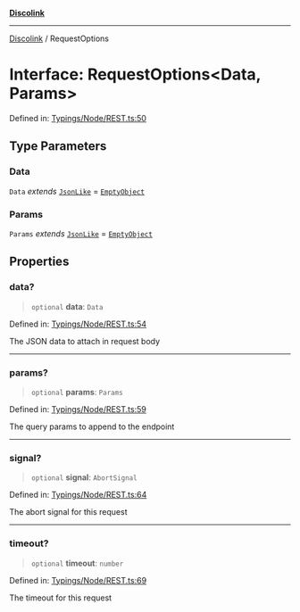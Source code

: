 [**Discolink**](../README.md)

***

[Discolink](../globals.md) / RequestOptions

# Interface: RequestOptions\<Data, Params\>

Defined in: [Typings/Node/REST.ts:50](https://github.com/Archayu/discolink/blob/ddfd70ea55cc6996bf3567765f64fb3824cd3f79/src/Typings/Node/REST.ts#L50)

## Type Parameters

### Data

`Data` *extends* [`JsonLike`](../type-aliases/JsonLike.md) = [`EmptyObject`](../type-aliases/EmptyObject.md)

### Params

`Params` *extends* [`JsonLike`](../type-aliases/JsonLike.md) = [`EmptyObject`](../type-aliases/EmptyObject.md)

## Properties

### data?

> `optional` **data**: `Data`

Defined in: [Typings/Node/REST.ts:54](https://github.com/Archayu/discolink/blob/ddfd70ea55cc6996bf3567765f64fb3824cd3f79/src/Typings/Node/REST.ts#L54)

The JSON data to attach in request body

***

### params?

> `optional` **params**: `Params`

Defined in: [Typings/Node/REST.ts:59](https://github.com/Archayu/discolink/blob/ddfd70ea55cc6996bf3567765f64fb3824cd3f79/src/Typings/Node/REST.ts#L59)

The query params to append to the endpoint

***

### signal?

> `optional` **signal**: `AbortSignal`

Defined in: [Typings/Node/REST.ts:64](https://github.com/Archayu/discolink/blob/ddfd70ea55cc6996bf3567765f64fb3824cd3f79/src/Typings/Node/REST.ts#L64)

The abort signal for this request

***

### timeout?

> `optional` **timeout**: `number`

Defined in: [Typings/Node/REST.ts:69](https://github.com/Archayu/discolink/blob/ddfd70ea55cc6996bf3567765f64fb3824cd3f79/src/Typings/Node/REST.ts#L69)

The timeout for this request
